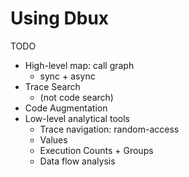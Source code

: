 # Using Dbux

TODO

* High-level map: call graph
  * sync + async
* Trace Search
  * (not code search)
* Code Augmentation
* Low-level analytical tools
  * Trace navigation: random-access
  * Values
  * Execution Counts + Groups
  * Data flow analysis
